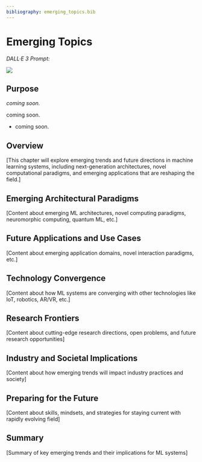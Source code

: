 ```yaml
---
bibliography: emerging_topics.bib
---
```


# Emerging Topics

::: {layout-narrow}
::: {.column-margin}
*DALL·E 3 Prompt:*
:::

\noindent
![](images/png/cover_ml_systems.png)

:::

## Purpose {.unnumbered}

_coming soon._

coming soon.

:::{.callout-tip title="Learning Objectives"}

- coming soon.

:::

## Overview {#sec-emerging-topics-overview-f2b5}

[This chapter will explore emerging trends and future directions in machine learning systems, including next-generation architectures, novel computational paradigms, and emerging applications that are reshaping the field.]

## Emerging Architectural Paradigms {#sec-emerging-topics-emerging-architectural-paradigms-b909}

[Content about emerging ML architectures, novel computing paradigms, neuromorphic computing, quantum ML, etc.]

## Future Applications and Use Cases {#sec-emerging-topics-future-applications-use-cases-d2d4}

[Content about emerging application domains, novel interaction paradigms, etc.]

## Technology Convergence {#sec-emerging-topics-technology-convergence-ba7a}

[Content about how ML systems are converging with other technologies like IoT, robotics, AR/VR, etc.]

## Research Frontiers {#sec-emerging-topics-research-frontiers-71c6}

[Content about cutting-edge research directions, open problems, and future research opportunities]

## Industry and Societal Implications {#sec-emerging-topics-industry-societal-implications-2aba}

[Content about how emerging trends will impact industry practices and society]

## Preparing for the Future {#sec-emerging-topics-preparing-future-18dc}

[Content about skills, mindsets, and strategies for staying current with rapidly evolving field]

## Summary {#sec-emerging-topics-summary-e7de}

[Summary of key emerging trends and their implications for ML systems]

